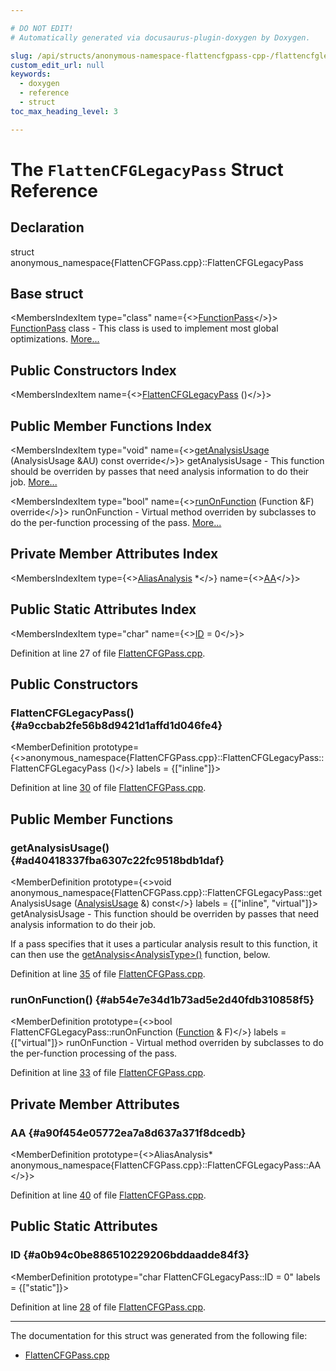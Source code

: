 ```yaml
---

# DO NOT EDIT!
# Automatically generated via docusaurus-plugin-doxygen by Doxygen.

slug: /api/structs/anonymous-namespace-flattencfgpass-cpp-/flattencfglegacypass
custom_edit_url: null
keywords:
  - doxygen
  - reference
  - struct
toc_max_heading_level: 3

---
```





# The `FlattenCFGLegacyPass` Struct Reference

<DoxygenPage pluginConfig={pluginConfig}>



## Declaration

<CodeBlock>struct anonymous_namespace{FlattenCFGPass.cpp}::FlattenCFGLegacyPass</CodeBlock>

## Base struct

<MembersIndex>

<MembersIndexItem
  type="class"
  name={<><a href="/docs/api/classes/llvm/functionpass">FunctionPass</a></>}>
<a href="/docs/api/classes/llvm/functionpass">FunctionPass</a> class - This class is used to implement most global optimizations. <a href="/docs/api/classes/llvm/functionpass/#details">More...</a>
</MembersIndexItem>

</MembersIndex>

## Public Constructors Index

<MembersIndex>

<MembersIndexItem
  name={<><a href="#a9ccbab2fe56b8d9421d1affd1d046fe4">FlattenCFGLegacyPass</a> ()</>}>
</MembersIndexItem>

</MembersIndex>

## Public Member Functions Index

<MembersIndex>

<MembersIndexItem
  type="void"
  name={<><a href="#ad40418337fba6307c22fc9518bdb1daf">getAnalysisUsage</a> (AnalysisUsage &amp;AU) const override</>}>
getAnalysisUsage - This function should be overriden by passes that need analysis information to do their job. <a href="#ad40418337fba6307c22fc9518bdb1daf">More...</a>
</MembersIndexItem>

<MembersIndexItem
  type="bool"
  name={<><a href="#ab54e7e34d1b73ad5e2d40fdb310858f5">runOnFunction</a> (Function &amp;F) override</>}>
runOnFunction - Virtual method overriden by subclasses to do the per-function processing of the pass. <a href="#ab54e7e34d1b73ad5e2d40fdb310858f5">More...</a>
</MembersIndexItem>

</MembersIndex>

## Private Member Attributes Index

<MembersIndex>

<MembersIndexItem
  type={<><a href="/docs/api/namespaces/llvm/#ae457f1cf451ed893666c4a384e58f8e5">AliasAnalysis</a> &#42;</>}
  name={<><a href="#a90f454e05772ea7a8d637a371f8dcedb">AA</a></>}>
</MembersIndexItem>

</MembersIndex>

## Public Static Attributes Index

<MembersIndex>

<MembersIndexItem
  type="char"
  name={<><a href="#a0b94c0be886510229206bddaadde84f3">ID</a> = 0</>}>
</MembersIndexItem>

</MembersIndex>


Definition at line 27 of file <a href="/docs/api/files/lib/lib/transforms/lib/transforms/scalar/flattencfgpass-cpp">FlattenCFGPass.cpp</a>.

<SectionDefinition>

## Public Constructors

### FlattenCFGLegacyPass() {#a9ccbab2fe56b8d9421d1affd1d046fe4}

<MemberDefinition
  prototype={<>anonymous&#95;namespace&#123;FlattenCFGPass.cpp&#125;::FlattenCFGLegacyPass::FlattenCFGLegacyPass ()</>}
  labels = {["inline"]}>

Definition at line <a href="/docs/api/files/lib/lib/transforms/lib/transforms/scalar/flattencfgpass-cpp/#l00030">30</a> of file <a href="/docs/api/files/lib/lib/transforms/lib/transforms/scalar/flattencfgpass-cpp">FlattenCFGPass.cpp</a>.
</MemberDefinition>

</SectionDefinition>

<SectionDefinition>

## Public Member Functions

### getAnalysisUsage() {#ad40418337fba6307c22fc9518bdb1daf}

<MemberDefinition
  prototype={<>void anonymous&#95;namespace&#123;FlattenCFGPass.cpp&#125;::FlattenCFGLegacyPass::getAnalysisUsage (<a href="/docs/api/classes/llvm/analysisusage">AnalysisUsage</a> &amp;) const</>}
  labels = {["inline", "virtual"]}>
getAnalysisUsage - This function should be overriden by passes that need analysis information to do their job.

If a pass specifies that it uses a particular analysis result to this function, it can then use the <a href="/docs/api/classes/llvm/pass/#a4863e5e463fb79955269fbf7fbf52b80">getAnalysis&lt;AnalysisType&gt;()</a> function, below.

Definition at line <a href="/docs/api/files/lib/lib/transforms/lib/transforms/scalar/flattencfgpass-cpp/#l00035">35</a> of file <a href="/docs/api/files/lib/lib/transforms/lib/transforms/scalar/flattencfgpass-cpp">FlattenCFGPass.cpp</a>.
</MemberDefinition>

### runOnFunction() {#ab54e7e34d1b73ad5e2d40fdb310858f5}

<MemberDefinition
  prototype={<>bool FlattenCFGLegacyPass::runOnFunction (<a href="/docs/api/classes/llvm/function">Function</a> &amp; F)</>}
  labels = {["virtual"]}>
runOnFunction - Virtual method overriden by subclasses to do the per-function processing of the pass.

Definition at line <a href="/docs/api/files/lib/lib/transforms/lib/transforms/scalar/flattencfgpass-cpp/#l00033">33</a> of file <a href="/docs/api/files/lib/lib/transforms/lib/transforms/scalar/flattencfgpass-cpp">FlattenCFGPass.cpp</a>.
</MemberDefinition>

</SectionDefinition>

<SectionDefinition>

## Private Member Attributes

### AA {#a90f454e05772ea7a8d637a371f8dcedb}

<MemberDefinition
  prototype={<>AliasAnalysis&#42; anonymous&#95;namespace&#123;FlattenCFGPass.cpp&#125;::FlattenCFGLegacyPass::AA</>}>

Definition at line <a href="/docs/api/files/lib/lib/transforms/lib/transforms/scalar/flattencfgpass-cpp/#l00040">40</a> of file <a href="/docs/api/files/lib/lib/transforms/lib/transforms/scalar/flattencfgpass-cpp">FlattenCFGPass.cpp</a>.
</MemberDefinition>

</SectionDefinition>

<SectionDefinition>

## Public Static Attributes

### ID {#a0b94c0be886510229206bddaadde84f3}

<MemberDefinition
  prototype="char FlattenCFGLegacyPass::ID = 0"
  labels = {["static"]}>

Definition at line <a href="/docs/api/files/lib/lib/transforms/lib/transforms/scalar/flattencfgpass-cpp/#l00028">28</a> of file <a href="/docs/api/files/lib/lib/transforms/lib/transforms/scalar/flattencfgpass-cpp">FlattenCFGPass.cpp</a>.
</MemberDefinition>

</SectionDefinition>

<hr/>

The documentation for this struct was generated from the following file:

<ul>
<li><a href="/docs/api/files/lib/lib/transforms/lib/transforms/scalar/flattencfgpass-cpp">FlattenCFGPass.cpp</a></li>
</ul>

</DoxygenPage>
